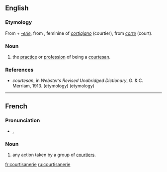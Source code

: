 ==English==

===Etymology===
From {{MF.}} {{term|courtisane||lang=frm}} + ''[[-erie]]'',
from {{It.}} {{term|cortigiana||lang=it}}, feminine of ''[[cortigiano]]'' (courtier), from ''[[corte]]'' (court).

===Noun===
{{en-noun}}

# the [[practice]] or [[profession]] of being a [[courtesan]].

===References===
* ''courtesan'', in ''Webster’s Revised Unabridged Dictionary'', G. & C. Merriam, 1913. (etymology) (etymology)

----

==French==

===Pronunciation===
* {{IPA|lang=fr|/kuʁ.ti.zan.ʁi/}}, {{SAMPA|/kuR.ti.zan.Ri/}}

===Noun===
{{infl|fr|noun}}

# any action taken by a group of [[courtier]]s.

[[fr:courtisanerie]]
[[ru:courtisanerie]]